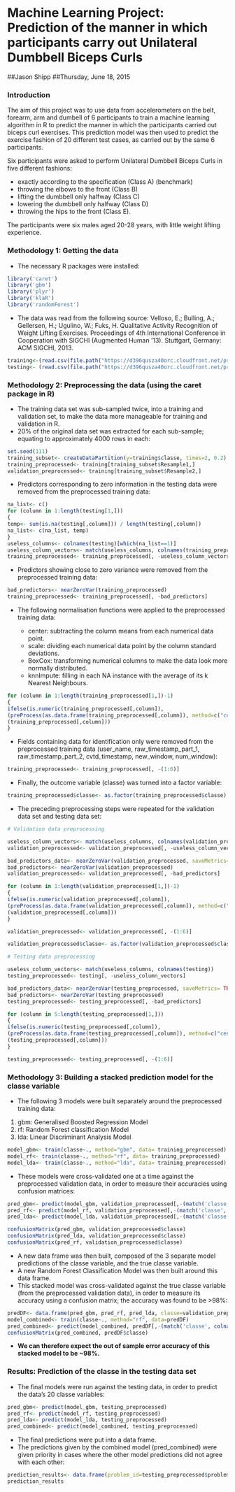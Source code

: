 # Machine Learning Project: Prediction of the manner in which participants carry out Unilateral Dumbbell Biceps Curls    
##Jason Shipp
##Thursday, June 18, 2015
  
### Introduction

The aim of this project was to use data from accelerometers on the belt, forearm, arm and dumbell of 6 participants to train a machine learning algorithm in R to predict
the manner in which the participants carried out biceps curl exercises. This prediction model was then used to predict the exercise fashion of 20 different test cases, as carried
out by the same 6 participants.

Six participants were asked to perform Unilateral Dumbbell Biceps Curls in five different fashions: 

* exactly according to the specification (Class A) (benchmark)
* throwing the elbows to the front (Class B)
* lifting the dumbbell only halfway (Class C) 
* lowering the dumbbell only halfway (Class D)
* throwing the hips to the front (Class E). 

The participants were six males aged 20-28 years, with little weight lifting experience.  

### Methodology 1: Getting the data

* The necessary R packages were installed:

```r
library('caret')
library('gbm')
library('plyr')
library('klaR')
library('randomForest')
```
* The data was read from the following source:
Velloso, E.; Bulling, A.; Gellersen, H.; Ugulino, W.; Fuks, H.
Qualitative Activity Recognition of Weight Lifting Exercises. Proceedings of 4th International Conference in Cooperation with SIGCHI (Augmented Human '13).
Stuttgart, Germany: ACM SIGCHI, 2013.

```r
training<-(read.csv(file.path("https://d396qusza40orc.cloudfront.net/predmachlearn/pml-training.csv"), stringsAsFactors=FALSE))
testing<- (read.csv(file.path("https://d396qusza40orc.cloudfront.net/predmachlearn/pml-testing.csv"), stringsAsFactors=FALSE))
```

### Methodology 2: Preprocessing the data (using the caret package in R)

* The training data set was sub-sampled twice, into a training and validation set, to make the data more manageable for training and validation in R. 
* 20% of the original data set was extracted for each sub-sample; equating to approximately 4000 rows in each:

```r
set.seed(111)
training_subset<- createDataPartition(y=training$classe, times=2, 0.2)
training_preprocessed<- training[training_subset$Resample1,]
validation_preprocessed<- training[training_subset$Resample2,]
```

* Predictors corresponding to zero information in the testing data were removed from the preprocessed training data:

```r
na_list<- c()
for (column in 1:length(testing[1,]))
{
temp<- sum(is.na(testing[,column])) / length(testing[,column])
na_list<- c(na_list, temp)
}
useless_columns<- colnames(testing)[which(na_list==1)]
useless_column_vectors<- match(useless_columns, colnames(training_preprocessed))
training_preprocessed<- training_preprocessed[, -useless_column_vectors]
```

* Predictors showing close to zero variance were removed from the preprocessed training data:

```r
bad_predictors<- nearZeroVar(training_preprocessed)
training_preprocessed<- training_preprocessed[, -bad_predictors]
```

* The following normalisation functions were applied to the preprocessed training data:
	
	+ center: subtracting the column means from each numerical data point.
	+ scale: dividing each numerical data point by the column standard deviations.
	+ BoxCox: transforming numerical columns to make the data look more normally distributed.
	+ knnImpute: filling in each NA instance with the average of its k Nearest Neighbours.

```r
for (column in 1:length(training_preprocessed[1,])-1)
{
ifelse(is.numeric(training_preprocessed[,column]), 
(preProcess(as.data.frame(training_preprocessed[,column]), method=c("center", "scale", "BoxCox", "knnImpute"))),
(training_preprocessed[,column]))
}
```
* Fields containing data for identification only were removed from the preprocessed training data (user_name, raw_timestamp_part_1, 
raw_timestamp_part_2, cvtd_timestamp, new_window, num_window):

```r
training_preprocessed<- training_preprocessed[, -(1:6)]
```

* Finally, the outcome variable (classe) was turned into a factor variable:

```r
training_preprocessed$classe<- as.factor(training_preprocessed$classe)
```

* The preceding preprocessing steps were repeated for the validation data set and testing data set:

```r
# Validation data preprocessing

useless_column_vectors<- match(useless_columns, colnames(validation_preprocessed))
validation_preprocessed<- validation_preprocessed[, -useless_column_vectors]

bad_predictors_data<- nearZeroVar(validation_preprocessed, saveMetrics= TRUE)
bad_predictors<- nearZeroVar(validation_preprocessed)
validation_preprocessed<- validation_preprocessed[, -bad_predictors] 

for (column in 1:length(validation_preprocessed[1,])-1)
{
ifelse(is.numeric(validation_preprocessed[,column]), 
(preProcess(as.data.frame(validation_preprocessed[,column]), method=c("center", "scale", "BoxCox", "knnImpute"))),
(validation_preprocessed[,column]))
}

validation_preprocessed<- validation_preprocessed[, -(1:6)]

validation_preprocessed$classe<- as.factor(validation_preprocessed$classe)

# Testing data preprocessing

useless_column_vectors<- match(useless_columns, colnames(testing))
testing_preprocessed<- testing[, -useless_column_vectors]

bad_predictors_data<- nearZeroVar(testing_preprocessed, saveMetrics= TRUE)
bad_predictors<- nearZeroVar(testing_preprocessed)
testing_preprocessed<- testing_preprocessed[, -bad_predictors] 

for (column in 5:length(testing_preprocessed[1,]))
{
ifelse(is.numeric(testing_preprocessed[,column]), 
(preProcess(as.data.frame(testing_preprocessed[,column]), method=c("center", "scale", "BoxCox", "knnImpute"))),
(testing_preprocessed[,column]))
}

testing_preprocessed<- testing_preprocessed[, -(1:6)]
```  

### Methodology 3: Building a stacked prediction model for the classe variable

* The following 3 models were built separately around the preprocessed training data:

1. gbm: Generalised Boosted Regression Model
2. rf: Random Forest classification Model
3. lda: Linear Discriminant Analysis Model

```r
model_gbm<- train(classe~., method="gbm", data= training_preprocessed)
model_rf<- train(classe~., method="rf", data= training_preprocessed)
model_lda<- train(classe~., method="lda", data= training_preprocessed)
```

* These models were cross-validated one at a time against the preprocessed validation data, in order to measure their accuracies using confusion matrices:

```r
pred_gbm<- predict(model_gbm, validation_preprocessed[,-(match('classe', colnames(validation_preprocessed)))])
pred_rf<- predict(model_rf, validation_preprocessed[,-(match('classe', colnames(validation_preprocessed)))])
pred_lda<- predict(model_lda, validation_preprocessed[,-(match('classe', colnames(validation_preprocessed)))])
```
```r
confusionMatrix(pred_gbm, validation_preprocessed$classe)
confusionMatrix(pred_lda, validation_preprocessed$classe)
confusionMatrix(pred_rf, validation_preprocessed$classe)
```

* A new data frame was then built, composed of the 3 separate model predictions of the classe variable, and the true classe variable.
* A new Random Forest Classification Model was then built around this data frame.
* This stacked model was cross-validated against the true classe variable (from the preprocessed validation data), in order to measure its accuracy
using a confusion matrix; the accuracy was found to be >98%:

```r
predDF<- data.frame(pred_gbm, pred_rf, pred_lda, classe=validation_preprocessed$classe)
model_combined<- train(classe~., method="rf", data=predDF)
pred_combined<- predict(model_combined, predDF[,-(match('classe', colnames(predDF)))])
confusionMatrix(pred_combined, predDF$classe)
```

* __We can therefore expect the out of sample error accuracy of this stacked model to be ~98%.__    

### Results: Prediction of the classe in the testing data set

* The final models were run against the testing data, in order to predict the data's 20 classe variables:

```r
pred_gbm<- predict(model_gbm, testing_preprocessed)
pred_rf<- predict(model_rf, testing_preprocessed)
pred_lda<- predict(model_lda, testing_preprocessed)
pred_combined<- predict(model_combined, testing_preprocessed)
```

* The final predictions were put into a data frame.
* The predictions given by the combined model (pred_combined) were given priority in cases where the other model predictions did not agree with each other:

```r
prediction_results<- data.frame(problem_id=testing_preprocessed$problem_id, pred_gbm, pred_rf, pred_lda, pred_combined)
prediction_results
```
